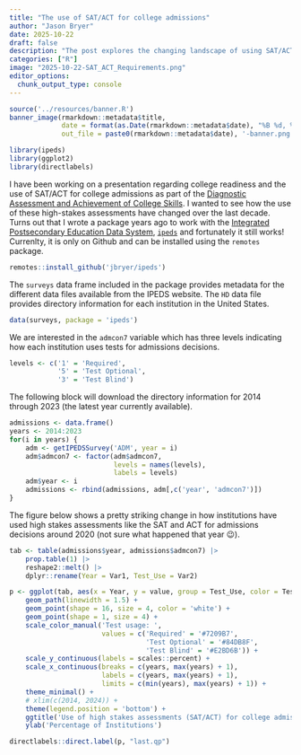 ```yaml
---
title: "The use of SAT/ACT for college admissions"
author: "Jason Bryer"
date: 2025-10-22
draft: false
description: "The post explores the changing landscape of using SAT/ACT for college admissions using the Integrated Postsecondary Education Data System (IPEDS)."
categories: ["R"]
image: "2025-10-22-SAT_ACT_Requirements.png"
editor_options: 
  chunk_output_type: console
---
```


```r
source('../resources/banner.R')
banner_image(rmarkdown::metadata$title,
			 date = format(as.Date(rmarkdown::metadata$date), "%B %d, %Y"),
			 out_file = paste0(rmarkdown::metadata$date), '-banner.png')
```

```r
library(ipeds)
library(ggplot2)
library(directlabels)
```

I have been working on a presentation regarding college readiness and the use of SAT/ACT for college admissions as part of the [Diagnostic Assessment and Achievement of College Skills](https://daacs.net). I wanted to see how the use of these high-stakes assessments have changed over the last decade. Turns out that I wrote a package years ago to work with the [Integrated Postsecondary Education Data System](https://nces.ed.gov/ipeds), [`ipeds`](https://github.com/jbryer/ipeds) and fortunately it still works! Currenlty, it is only on Github and can be installed using the `remotes` package.

```r
remotes::install_github('jbryer/ipeds')
```

The `surveys` data frame included in the package provides metadata for the different data files available from the IPEDS website. The `HD` data file provides directory information for each institution in the United States.

```r
data(surveys, package = 'ipeds')
```

We are interested in the `admcon7` variable which has three levels indicating how each institution uses tests for admissions decisions.

```r
levels <- c('1' = 'Required',
			'5' = 'Test Optional',
			'3'	= 'Test Blind')
```

The following block will download the directory information for 2014 through 2023 (the latest year currently available).

```r
admissions <- data.frame()
years <- 2014:2023
for(i in years) {
	adm <- getIPEDSSurvey('ADM', year = i)
	adm$admcon7 <- factor(adm$admcon7,
						  levels = names(levels),
						  labels = levels)
	adm$year <- i
	admissions <- rbind(admissions, adm[,c('year', 'admcon7')])
}
```

The figure below shows a pretty striking change in how institutions have used high stakes assessments like the SAT and ACT for admissions decisions around 2020 (not sure what happened that year 😉).

```r
tab <- table(admissions$year, admissions$admcon7) |>
	prop.table(1) |>
	reshape2::melt() |>
	dplyr::rename(Year = Var1, Test_Use = Var2)

p <- ggplot(tab, aes(x = Year, y = value, group = Test_Use, color = Test_Use)) +
	geom_path(linewidth = 1.5) +
	geom_point(shape = 16, size = 4, color = 'white') +
	geom_point(shape = 1, size = 4) +
	scale_color_manual('Test usage: ', 
					   values = c('Required' = '#7209B7', 
					   		      'Test Optional' = '#84DB8F', 
					   		      'Test Blind' = '#E2BD6B')) +
	scale_y_continuous(labels = scales::percent) +
	scale_x_continuous(breaks = c(years, max(years) + 1),
					   labels = c(years, max(years) + 1),
					   limits = c(min(years), max(years) + 1)) +
	theme_minimal() +
	# xlim(c(2014, 2024)) +
	theme(legend.position = 'bottom') +
	ggtitle('Use of high stakes assessments (SAT/ACT) for college admissions') +
	ylab('Percentage of Institutions')

directlabels::direct.label(p, "last.qp")
```

